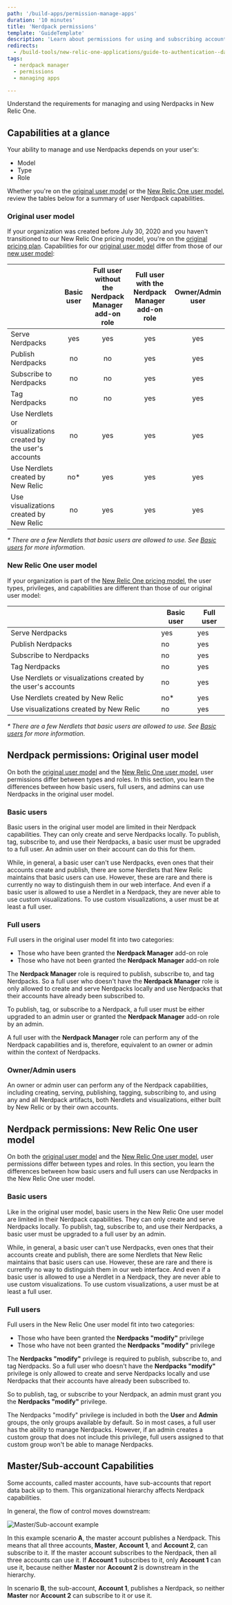 ```yaml
---
path: '/build-apps/permission-manage-apps'
duration: '10 minutes'
title: 'Nerdpack permissions'
template: 'GuideTemplate'
description: 'Learn about permissions for using and subscribing accounts to Nerdpacks'
redirects:
  - /build-tools/new-relic-one-applications/guide-to-authentication--data-access--and-permissions
tags:
  - nerdpack manager
  - permissions
  - managing apps

---
```


<Intro>

Understand the requirements for managing and using Nerdpacks in New Relic One.

</Intro>

## Capabilities at a glance

Your ability to manage and use Nerdpacks depends on your user's:

- Model
- Type
- Role

Whether you're on the [original user model](https://docs.newrelic.com/docs/accounts/original-accounts-billing/original-users-roles/users-roles-original-user-model/) or the [New Relic One user model](https://docs.newrelic.com/docs/accounts/accounts-billing/new-relic-one-user-management/new-relic-one-user-model-understand-user-structure/), review the tables below for a summary of user Nerdpack capabilities.

### Original user model

If your organization was created before July 30, 2020 and you haven't transitioned to our New Relic One pricing model, you're on the [original pricing plan](https://docs.newrelic.com/docs/accounts/original-accounts-billing/product-pricing/product-based-pricing/). Capabilities for our [original user model](https://docs.newrelic.com/docs/accounts/original-accounts-billing/original-users-roles/users-roles-original-user-model/) differ from those of our [new user model](https://docs.newrelic.com/docs/accounts/accounts-billing/new-relic-one-user-management/new-relic-one-user-model-understand-user-structure/):

| | Basic user | Full user without the Nerdpack Manager add-on role | Full user with the Nerdpack Manager add-on role | Owner/Admin user |
|:--|:-:|:-:|:-:|:-:|
| Serve Nerdpacks | yes | yes | yes | yes |
| Publish Nerdpacks | no | no | yes | yes |
| Subscribe to Nerdpacks | no | no | yes | yes |
| Tag Nerdpacks | no | no | yes | yes |
| Use Nerdlets or visualizations created by the user's accounts | no | yes | yes | yes |
| Use Nerdlets created by New Relic | no* | yes | yes | yes |
| Use visualizations created by New Relic | no | yes | yes | yes |

_* There are a few Nerdlets that basic users are allowed to use. See [Basic users](#basic-users) for more information._

### New Relic One user model

If your organization is part of the [New Relic One pricing model](https://docs.newrelic.com/docs/accounts/accounts-billing/new-relic-one-pricing-billing/new-relic-one-pricing-billing/), the user types, privileges, and capabilities are different than those of our original user model:

| | Basic user | Full user |
|---|---|---|
| Serve Nerdpacks | yes | yes |
| Publish Nerdpacks | no | yes |
| Subscribe to Nerdpacks | no | yes |
| Tag Nerdpacks | no | yes |
| Use Nerdlets or visualizations created by the user's accounts | no | yes |
| Use Nerdlets created by New Relic | no* | yes |
| Use visualizations created by New Relic | no | yes |

_* There are a few Nerdlets that basic users are allowed to use. See [Basic users](#basic-users-1) for more information._

## Nerdpack permissions: Original user model

On both the [original user model](https://docs.newrelic.com/docs/accounts/original-accounts-billing/original-users-roles/users-roles-original-user-model/) and the [New Relic One user model](https://docs.newrelic.com/docs/accounts/accounts-billing/new-relic-one-user-management/new-relic-one-user-model-understand-user-structure/), user permissions differ between types and roles. In this section, you learn the differences between how basic users, full users, and admins can use Nerdpacks in the original user model.

### Basic users

Basic users in the original user model are limited in their Nerdpack capabilities. They can only create and serve Nerdpacks locally. To publish, tag, subscribe to, and use their Nerdpacks, a basic user must be upgraded to a full user. An admin user on their account can do this for them.

<Callout variant="tip">

While, in general, a basic user can't use Nerdpacks, even ones that their accounts create and publish, there are some Nerdlets that New Relic maintains that basic users can use. However, these are rare and there is currently no way to distinguish them in our web interface. And even if a basic user is allowed to use a Nerdlet in a Nerdpack, they are never able to use custom visualizations. To use custom visualizations, a user must be at least a full user.

</Callout>

### Full users

Full users in the original user model fit into two categories:

- Those who have been granted the **Nerdpack Manager** add-on role
- Those who have not been granted the **Nerdpack Manager** add-on role

The **Nerdpack Manager** role is required to publish, subscribe to, and tag Nerdpacks. So a full user who doesn't have the **Nerdpack Manager** role is only allowed to create and serve Nerdpacks locally and use Nerdpacks that their accounts have already been subscribed to.

To publish, tag, or subscribe to a Nerdpack, a full user must be either upgraded to an admin user or granted the **Nerdpack Manager** add-on role by an admin.

A full user with the **Nerdpack Manager** role can perform any of the Nerdpack capabilities and is, therefore, equivalent to an owner or admin within the context of Nerdpacks.

### Owner/Admin users

An owner or admin user can perform any of the Nerdpack capabilities, including creating, serving, publishing, tagging, subscribing to, and using any and all Nerdpack artifacts, both Nerdlets and visualizations, either built by New Relic or by their own accounts.

## Nerdpack permissions: New Relic One user model

On both the [original user model](https://docs.newrelic.com/docs/accounts/original-accounts-billing/original-users-roles/users-roles-original-user-model/) and the [New Relic One user model](https://docs.newrelic.com/docs/accounts/accounts-billing/new-relic-one-user-management/new-relic-one-user-model-understand-user-structure/), user permissions differ between types and roles. In this section, you learn the differences between how basic users and full users can use Nerdpacks in the New Relic One user model.

### Basic users

Like in the original user model, basic users in the New Relic One user model are limited in their Nerdpack capabilities. They can only create and serve Nerdpacks locally. To publish, tag, subscribe to, and use their Nerdpacks, a basic user must be upgraded to a full user by an admin.

<Callout variant="tip">

While, in general, a basic user can't use Nerdpacks, even ones that their accounts create and publish, there are some Nerdlets that New Relic maintains that basic users can use. However, these are rare and there is currently no way to distinguish them in our web interface. And even if a basic user is allowed to use a Nerdlet in a Nerdpack, they are never able to use custom visualizations. To use custom visualizations, a user must be at least a full user.

</Callout>

### Full users

Full users in the New Relic One user model fit into two categories:

- Those who have been granted the **Nerdpacks "modify"** privilege
- Those who have not been granted the **Nerdpacks "modify"** privilege

The **Nerdpacks "modify"** privilege is required to publish, subscribe to, and tag Nerdpacks. So a full user who doesn't have the **Nerdpacks "modify"** privilege is only allowed to create and serve Nerdpacks locally and use Nerdpacks that their accounts have already been subscribed to.

So to publish, tag, or subscribe to your Nerdpack, an admin must grant you the **Nerdpacks "modify"** privilege.

<Callout variant="tip">

The Nerdpacks "modify" privilege is included in both the **User** and **Admin** groups, the only groups available by default. So in most cases, a full user has the ability to manage Nerdpacks. However, if an admin creates a custom group that does not include this privilege, full users assigned to that custom group won't be able to manage Nerdpacks.

</Callout>

## Master/Sub-account Capabilities

Some accounts, called master accounts, have sub-accounts that report data back up to them. This organizational hierarchy affects Nerdpack capabilities.

In general, the flow of control moves downstream:

![Master/Sub-account example](../../images/build-an-app/master-sub-accounts-nerdpacks.png)

In this example scenario **A**, the master account publishes a Nerdpack. This means that all three accounts, **Master**, **Account 1**, and **Account 2**, can subscribe to it. If the master account subscribes to the Nerdpack, then all three accounts can use it. If **Account 1** subscribes to it, only **Account 1** can use it, because neither **Master** nor **Account 2** is downstream in the hierarchy.

In scenario **B**, the sub-account, **Account 1**, publishes a Nerdpack, so neither **Master** nor **Account 2** can subscribe to it or use it.